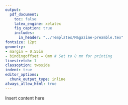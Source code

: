 ```yaml
---
output:
  pdf_document:
    toc: false
    latex_engine: xelatex
    fig_caption: true
    includes:
      in_header: "../Templates/Magazine-preamble.tex"
fontsize: 12pt
geometry:
- margin = 0.55in
- bindingoffset = 0mm # Set to 8 mm for printing
linestretch: 1
classoption: twoside
indent: true
editor_options:
  chunk_output_type: inline
always_allow_html: true
---
```



\section{Article title}

Insert content here